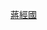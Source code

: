 {{Userbox
  |border-c = #CC0000
  |border-s = 5
  |id-c     = #CC0000
  |id-s     = 25
  |id-fc    = #CC0000
  |info-c   = #78C0FF
  |info-s   = 11
  |info-fc  = #ffffff
  |id       = [[File:ChiangChingkuo photo.jpg|60px]]
  |info     = <div align="center">這个用戶永遠懷念<br>[[蔣經國|'''蔣故總統　經國先生''']]</div>
}}
[[Category:懷念蔣經國的維基人|{{PAGENAME}}]]
<noinclude>
[[Category:政治用戶框模板|蔣經國]]
</noinclude>